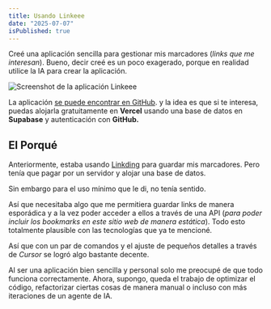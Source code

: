 ```yaml
---
title: Usando Linkeee
date: "2025-07-07"
isPublished: true
---
```


Creé una aplicación sencilla para gestionar mis marcadores (*links que me interesan*). 
Bueno, decir creé es un poco exagerado, porque en realidad utilice la IA para crear la aplicación.

![Screenshot de la aplicación Linkeee](https://storage.juanberrios.com/linkeee_screenshot.webp "Screenshot de la aplicación Linkeee")

La aplicación <a href="https://github.com/byjuanberrios/linkeee" rel="noreferrer noopener" target="_blank">se puede encontrar en GitHub</a>. y la idea 
es que si te interesa, puedas alojarla gratuitamente en **Vercel** usando una base de datos en **Supabase** y autenticación con **GitHub.**

## El Porqué

Anteriormente, estaba usando [Linkding](/posts/linkding) para guardar mis marcadores. Pero tenía que pagar por un servidor y alojar una base 
de datos.

Sin embargo para el uso mínimo que le di, no tenía sentido.

Así que necesitaba algo que me permitiera guardar links de manera esporádica y a la vez poder acceder a ellos a través de una API 
(*para poder incluir los bookmarks en este sitio web de manera estática*). Todo esto totalmente plausible con las tecnologías que ya te mencioné.

Así que con un par de comandos y el ajuste de pequeños detalles a través de *Cursor* se logró algo bastante decente.

Al ser una aplicación bien sencilla y personal solo me preocupé de que todo funciona correctamente. 
Ahora, supongo, queda el trabajo de optimizar el código, refactorizar ciertas cosas de manera manual 
o incluso con más iteraciones de un agente de IA.

